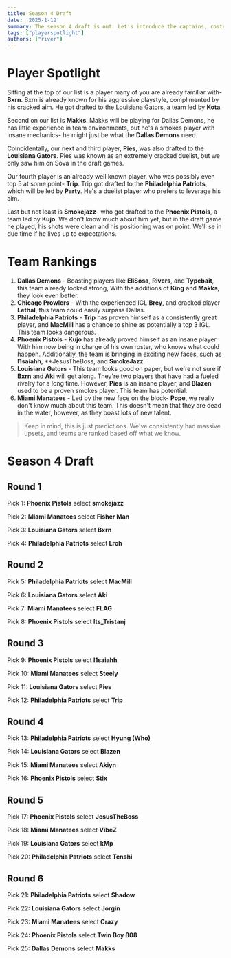 ```yaml
---
title: Season 4 Draft
date: '2025-1-12'
summary: The season 4 draft is out. Let's introduce the captains, rosters, and some exciting players.
tags: ["playerspotlight"]
authors: ["river"]
---
```


# Player Spotlight

Sitting at the top of our list is a player many of you are already familiar with- **Bxrn**. Bxrn is already known for his aggressive playstyle, complimented by his cracked aim. He got drafted to the Louisiana Gators, a team led by **Kota**. 

Second on our list is **Makks**. Makks will be playing for Dallas Demons, he has little experience in team environments, but he's a smokes player with insane mechanics- he might just be what the **Dallas Demons** need.

Coincidentally, our next and third player, **Pies**, was also drafted to the **Louisiana Gators**. Pies was known as an extremely cracked duelist, but we only saw him on Sova in the draft games.

Our fourth player is an already well known player, who was possibly even top 5 at some point- **Trip**. Trip got drafted to the **Philadelphia Patriots**, which will be led by **Party**. He's a duelist player who prefers to leverage his aim.

Last but not least is **Smokejazz**- who got drafted to the **Phoenix Pistols**,  a team led by **Kujo**. We don't know much about him yet, but in the draft game he played, his shots were clean and his positioning was on point. We'll se in due time if he lives up to expectations.

# Team Rankings
1. **Dallas Demons** - Boasting players like **EliSosa**, **Rivers**, and **Typebait**, this team already looked strong, With the additions of **King** and **Makks**, they look even better.
2. **Chicago Prowlers** - With the experienced IGL **Brey**, and cracked player **Lethal**, this team could easily surpass Dallas.
3. **Philadelphia Patriots** - **Trip** has proven himself as a consistently great player, and **MacMill** has a chance to shine as potentially a top 3 IGL. This team looks dangerous.
4. **Phoenix Pistols** - **Kujo** has already proved himself as an insane player. With him now being in charge of his own roster, who knows what could happen. Additionally, the team is bringing in exciting new faces, such as **I1saiahh**, **JesusTheBoss, and **SmokeJazz**.
5. **Louisiana Gators** - This team looks good on paper, but we're not sure if **Bxrn** and **Aki** will get along. They're two players that have had a fueled rivalry for a long time. However, **Pies** is an insane player, and **Blazen** used to be a proven smokes player. This team has potential.
6. **Miami Manatees** - Led by the new face on the block- **Pope**, we really don't know much about this team. This doesn't mean that they are dead in the water, however, as they boast lots of new talent.

> Keep in mind, this is just predictions. We've consistently had massive upsets, and teams are ranked based off what we know.

# Season 4 Draft

## Round 1

Pick 1: **Phoenix Pistols** select **smokejazz**

Pick 2: **Miami Manatees** select **Fisher Man**

Pick 3: **Louisiana Gators** select **Bxrn**

Pick 4: **Philadelphia Patriots** select **Lroh**

## Round 2

Pick 5: **Philadelphia Patriots** select **MacMill**

Pick 6: **Louisiana Gators** select **Aki**

Pick 7: **Miami Manatees** select **FLAG**

Pick 8: **Phoenix Pistols** select **Its_Tristanj**

## Round 3

Pick 9: **Phoenix Pistols** select **I1saiahh**

Pick 10: **Miami Manatees** select **Steely**

Pick 11: **Louisiana Gators** select **Pies**

Pick 12: **Philadelphia Patriots** select **Trip**

## Round 4

Pick 13: **Philadelphia Patriots** select **Hyung (Who)**

Pick 14: **Louisiana Gators** select **Blazen**

Pick 15: **Miami Manatees** select **Akiyn**

Pick 16: **Phoenix Pistols** select **Stix**

## Round 5

Pick 17: **Phoenix Pistols** select **JesusTheBoss**

Pick 18: **Miami Manatees** select **VibeZ**

Pick 19: **Louisiana Gators** select **kMp**

Pick 20: **Philadelphia Patriots** select **Tenshi**

## Round 6

Pick 21: **Philadelphia Patriots** select **Shadow**

Pick 22: **Louisiana Gators** select **Jorgin**

Pick 23: **Miami Manatees** select **Crazy**

Pick 24: **Phoenix Pistols** select **Twin Boy 808**

Pick 25: **Dallas Demons** select **Makks**
